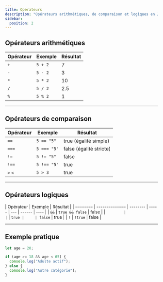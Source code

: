 ```yaml
---
title: Opérateurs
description: "Opérateurs arithmétiques, de comparaison et logiques en JavaScript."
sidebar:
  position: 2
---
```


## Opérateurs arithmétiques

| Opérateur | Exemple | Résultat |
| --------- | ------- | -------- |
| `+`       | `5 + 2` | 7        |
| `-`       | `5 - 2` | 3        |
| `*`       | `5 * 2` | 10       |
| `/`       | `5 / 2` | 2.5      |
| `%`       | `5 % 2` | 1        |

---

## Opérateurs de comparaison

| Opérateur | Exemple     | Résultat                |
| --------- | ----------- | ----------------------- |
| `==`      | `5 == "5"`  | true (égalité simple)   |
| `===`     | `5 === "5"` | false (égalité stricte) |
| `!=`      | `5 != "5"`  | false                   |
| `!==`     | `5 !== "5"` | true                    |
| `>` `<`   | `5 > 3`     | true                    |

---

## Opérateurs logiques

| Opérateur | Exemple         | Résultat |
| --------- | --------------- | -------- | ----- | --- | ------ | ---- |
| `&&`      | `true && false` | false    |
| `         |                 | `        | `true |     | false` | true |
| `!`       | `!true`         | false    |

---

## Exemple pratique

```js
let age = 20;

if (age >= 18 && age < 65) {
  console.log("Adulte actif");
} else {
  console.log("Autre catégorie");
}
```
